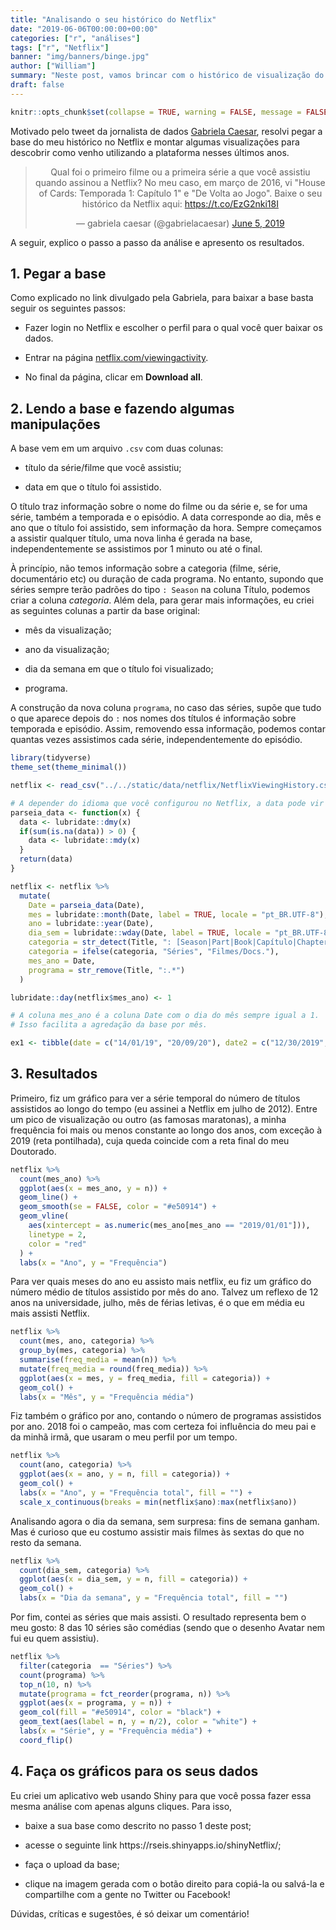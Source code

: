 ```yaml
---
title: "Analisando o seu histórico do Netflix"
date: "2019-06-06T00:00:00+00:00"
categories: ["r", "análises"]
tags: ["r", "Netflix"]
banner: "img/banners/binge.jpg"
author: ["William"]
summary: "Neste post, vamos brincar com o histórico de visualização do Netflix."
draft: false
---
```


```r
knitr::opts_chunk$set(collapse = TRUE, warning = FALSE, message = FALSE)
```

Motivado pelo tweet da jornalista de dados [Gabriela Caesar](https://twitter.com/gabrielacaesar), resolvi pegar a base do meu histórico no Netflix e montar algumas visualizações para descobrir como venho utilizando a plataforma nesses últimos anos.

<center>
<blockquote class="twitter-tweet" data-lang="en"><p lang="pt" dir="ltr">Qual foi o primeiro filme ou a primeira série a que você assistiu quando assinou a Netflix? No meu caso, em março de 2016, vi &quot;House of Cards: Temporada 1: Capítulo 1&quot; e &quot;De Volta ao Jogo&quot;. Baixe o seu histórico da Netflix aqui: <a href="https://t.co/EzG2nki18I">https://t.co/EzG2nki18I</a></p>&mdash; gabriela caesar (@gabrielacaesar) <a href="https://twitter.com/gabrielacaesar/status/1136119301822459904?ref_src=twsrc%5Etfw">June 5, 2019</a></blockquote>
<script async src="https://platform.twitter.com/widgets.js" charset="utf-8"></script>
</center>

A seguir, explico o passo a passo da análise e apresento os resultados.

## 1. Pegar a base

Como explicado no link divulgado pela Gabriela, para baixar a base basta seguir os seguintes passos:

- Fazer login no Netflix e escolher o perfil para o qual você quer baixar os dados.

- Entrar na página [netflix.com/viewingactivity](https://www.netflix.com/viewingactivity).

- No final da página, clicar em **Download all**.

## 2. Lendo a base  e fazendo algumas manipulações

A base vem em um arquivo `.csv` com duas colunas:

- título da série/filme que você assistiu;

- data em que o título foi assistido.

O título traz informação sobre o nome do filme ou da série e, se for uma série, também a temporada e o episódio. A data corresponde ao dia, mês e ano que o título foi assistido, sem informação da hora. Sempre começamos a assistir qualquer título, uma nova linha é gerada na base, independentemente se assistimos por 1 minuto ou até o final.

À princípio, não temos informação sobre a categoria (filme, série, documentário etc) ou duração de cada programa. No entanto, supondo que séries sempre terão padrões do tipo `: Season` na coluna Título, podemos criar a coluna *categoria*. Além dela, para gerar mais informações, eu criei as seguintes colunas a partir da base original:

- mês da visualização;

- ano da visualização;

- dia da semana em que o título foi visualizado;

- programa.

A construção da nova coluna `programa`, no caso das séries, supõe que tudo o que aparece depois do `:` nos nomes dos títulos é informação sobre temporada e episódio. Assim, removendo essa informação, podemos contar quantas vezes assistimos cada série, independentemente do episódio.

```r
library(tidyverse)
theme_set(theme_minimal())

netflix <- read_csv("../../static/data/netflix/NetflixViewingHistory.csv")

# A depender do idioma que você configurou no Netflix, a data pode vir num formato diferente.
parseia_data <- function(x) {
  data <- lubridate::dmy(x)
  if(sum(is.na(data)) > 0) {
    data <- lubridate::mdy(x)
  }
  return(data)
}

netflix <- netflix %>% 
  mutate(
    Date = parseia_data(Date),
    mes = lubridate::month(Date, label = TRUE, locale = "pt_BR.UTF-8"),
    ano = lubridate::year(Date),
    dia_sem = lubridate::wday(Date, label = TRUE, locale = "pt_BR.UTF-8"),
    categoria = str_detect(Title, ": [Season|Part|Book|Capítulo|Chapter|Vol.|Volume|SEASON]"),
    categoria = ifelse(categoria, "Séries", "Filmes/Docs."),
    mes_ano = Date,
    programa = str_remove(Title, ":.*")
  )

lubridate::day(netflix$mes_ano) <- 1

# A coluna mes_ano é a coluna Date com o dia do mês sempre igual a 1.
# Isso facilita a agredação da base por mês.

ex1 <- tibble(date = c("14/01/19", "20/09/20"), date2 = c("12/30/2019", "10/01/15"))
```

## 3. Resultados

Primeiro, fiz um gráfico para ver a série temporal do número de títulos assistidos ao longo do tempo (eu assinei a Netflix em julho de 2012). Entre um pico de visualização ou outro (as famosas maratonas), a minha frequência foi mais ou menos constante ao longo dos anos, com exceção à 2019 (reta pontilhada), cuja queda coincide com a reta final do meu Doutorado.

```r
netflix %>% 
  count(mes_ano) %>% 
  ggplot(aes(x = mes_ano, y = n)) +
  geom_line() +
  geom_smooth(se = FALSE, color = "#e50914") +
  geom_vline(
    aes(xintercept = as.numeric(mes_ano[mes_ano == "2019/01/01"])), 
    linetype = 2, 
    color = "red"
  ) +
  labs(x = "Ano", y = "Frequência")
```

Para ver quais meses do ano eu assisto mais netflix, eu fiz um gráfico do número médio de títulos assistido por mês do ano. Talvez um reflexo de 12 anos na universidade, julho, mês de férias letivas, é o que em média eu mais assisti Netflix.

```r
netflix %>% 
  count(mes, ano, categoria) %>% 
  group_by(mes, categoria) %>% 
  summarise(freq_media = mean(n)) %>% 
  mutate(freq_media = round(freq_media)) %>% 
  ggplot(aes(x = mes, y = freq_media, fill = categoria)) +
  geom_col() +
  labs(x = "Mês", y = "Frequência média")
```

Fiz também o gráfico por ano, contando o número de programas assistidos por ano. 2018 foi o campeão, mas com certeza foi influência do meu pai e da minhã irmã, que usaram o meu perfil por um tempo.

```r
netflix %>% 
  count(ano, categoria) %>% 
  ggplot(aes(x = ano, y = n, fill = categoria)) +
  geom_col() +
  labs(x = "Ano", y = "Frequência total", fill = "") +
  scale_x_continuous(breaks = min(netflix$ano):max(netflix$ano))
```

Analisando agora o dia da semana, sem surpresa: fins de semana ganham. Mas é curioso que eu costumo assistir mais filmes às sextas do que no resto da semana.

```r
netflix %>% 
  count(dia_sem, categoria) %>% 
  ggplot(aes(x = dia_sem, y = n, fill = categoria)) +
  geom_col() +
  labs(x = "Dia da semana", y = "Frequência total", fill = "")
```


Por fim, contei as séries que mais assisti. O resultado representa bem o meu gosto: 8 das 10 séries são comédias (sendo que o desenho Avatar nem fui eu quem assistiu).

```r
netflix %>% 
  filter(categoria  == "Séries") %>% 
  count(programa) %>%
  top_n(10, n) %>% 
  mutate(programa = fct_reorder(programa, n)) %>% 
  ggplot(aes(x = programa, y = n)) +
  geom_col(fill = "#e50914", color = "black") +
  geom_text(aes(label = n, y = n/2), color = "white") +
  labs(x = "Série", y = "Frequência média") +
  coord_flip()
```

## 4. Faça os gráficos para os seus dados

Eu criei um aplicativo web usando Shiny para que você possa fazer essa mesma análise com apenas alguns cliques. Para isso,

- baixe a sua base como descrito no passo 1 deste post;

- acesse o seguinte link https://rseis.shinyapps.io/shinyNetflix/;

- faça o upload da base;

- clique na imagem gerada com o botão direito para copiá-la ou salvá-la e compartilhe com a gente no Twitter ou Facebook!

Dúvidas, críticas e sugestões, é só deixar um comentário!



